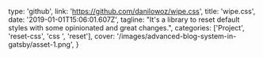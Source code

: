   type: 'github',
  link: 'https://github.com/danilowoz/wipe.css',
  title: 'wipe.css',
  date: '2019-01-01T15:06:01.607Z',
  tagline:
    "It's a library to reset default styles with some opinionated and great changes.",
  categories: ['Project', 'reset-css', 'css  ', 'reset'],
  cover: '/images/advanced-blog-system-in-gatsby/asset-1.png',
}
